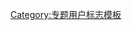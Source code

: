 {{Userbox
|border-c=#C0C090
|border-s=1
|id-c=wheat
|id=[[File:WikiProject-Sweden-Logo.svg|35px]]
|info-c=white
|info-s=9
|info=这个用户是'''[[Wikipedia:瑞典专题|瑞典专题]]'''的参与者。<includeonly>
|usercategory=参与瑞典专题的维基人
|nocat={{{nocat}}}
</includeonly>}}<noinclude>
[[Category:专题用户标志模板]]
</noinclude>